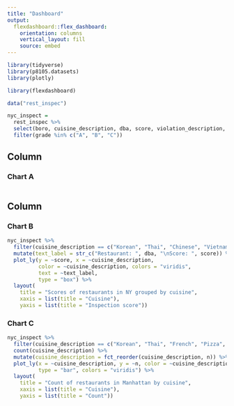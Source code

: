 ```yaml
---
title: "Dashboard"
output: 
  flexdashboard::flex_dashboard:
    orientation: columns
    vertical_layout: fill
    source: embed
---
```


```r
library(tidyverse)
library(p8105.datasets)
library(plotly)

library(flexdashboard)
```


```r
data("rest_inspec")

nyc_inspect = 
  rest_inspec %>% 
  select(boro, cuisine_description, dba, score, violation_description, grade) %>% 
  filter(grade %in% c("A", "B", "C"))
```

Column {data-width=600}
-----------------------------------------------------------------------

### Chart A

```r

```

Column {data-width=400}
-----------------------------------------------------------------------

### Chart B

```r
nyc_inspect %>% 
  filter(cuisine_description == c("Korean", "Thai", "Chinese", "Vietnamese", "Japanese", "Russian", "Italy", "French", "American", "Mexican")) %>% 
  mutate(text_label = str_c("Restaurant: ", dba, "\nScore: ", score)) %>%
  plot_ly(y = ~score, x = ~cuisine_description, 
          color = ~cuisine_description, colors = "viridis",
          text = ~text_label,
          type = "box") %>% 
  layout(
    title = "Scores of restaurants in NY grouped by cuisine", 
    xaxis = list(title = "Cuisine"),
    yaxis = list(title = "Inspection score"))
```

### Chart C

```r
nyc_inspect %>% 
  filter(cuisine_description == c("Korean", "Thai", "French", "Pizza", "Italian", "Peruvian", "Geek", "Chinese", "Vietnamese", "Japanese", "Bakery", "Russian", "German", "Indian", "Delicatessen", "Café/Coffee/Tea", "Mexican", "American")) %>% 
  count(cuisine_description) %>% 
  mutate(cuisine_description = fct_reorder(cuisine_description, n)) %>% 
  plot_ly(x = ~cuisine_description, y = ~n, color = ~cuisine_description,
          type = "bar", colors = "viridis") %>% 
  layout(
    title = "Count of restaurants in Manhattan by cuisine", 
    xaxis = list(title = "Cuisine"),
    yaxis = list(title = "Count"))
```

